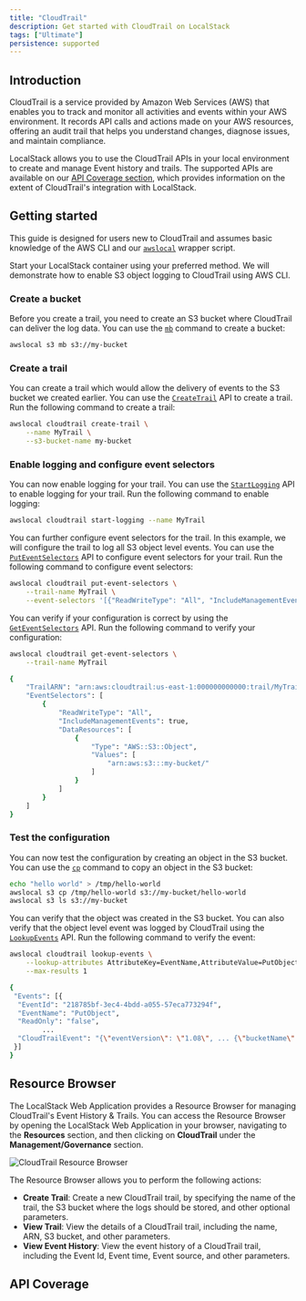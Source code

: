 ```yaml
---
title: "CloudTrail"
description: Get started with CloudTrail on LocalStack
tags: ["Ultimate"]
persistence: supported
---
```



## Introduction

CloudTrail is a service provided by Amazon Web Services (AWS) that enables you to track and monitor all activities and events within your AWS environment.
It records API calls and actions made on your AWS resources, offering an audit trail that helps you understand changes, diagnose issues, and maintain compliance.

LocalStack allows you to use the CloudTrail APIs in your local environment to create and manage Event history and trails.
The supported APIs are available on our [API Coverage section](#api-coverage), which provides information on the extent of CloudTrail's integration with LocalStack.

## Getting started

This guide is designed for users new to CloudTrail and assumes basic knowledge of the AWS CLI and our [`awslocal`](https://github.com/localstack/awscli-local) wrapper script.

Start your LocalStack container using your preferred method.
We will demonstrate how to enable S3 object logging to CloudTrail using AWS CLI.

### Create a bucket

Before you create a trail, you need to create an S3 bucket where CloudTrail can deliver the log data.
You can use the [`mb`](https://docs.aws.amazon.com/cli/latest/reference/s3/mb.html) command to create a bucket:

```bash
awslocal s3 mb s3://my-bucket
```

### Create a trail

You can create a trail which would allow the delivery of events to the S3 bucket we created earlier.
You can use the [`CreateTrail`](https://docs.aws.amazon.com/awscloudtrail/latest/APIReference/API_CreateTrail.html) API to create a trail.
Run the following command to create a trail:

```bash
awslocal cloudtrail create-trail \
    --name MyTrail \
    --s3-bucket-name my-bucket
```

### Enable logging and configure event selectors

You can now enable logging for your trail.
You can use the [`StartLogging`](https://docs.aws.amazon.com/awscloudtrail/latest/APIReference/API_StartLogging.html) API to enable logging for your trail.
Run the following command to enable logging:

```bash
awslocal cloudtrail start-logging --name MyTrail
```

You can further configure event selectors for the trail.
In this example, we will configure the trail to log all S3 object level events.
You can use the [`PutEventSelectors`](https://docs.aws.amazon.com/awscloudtrail/latest/APIReference/API_PutEventSelectors.html) API to configure event selectors for your trail.
Run the following command to configure event selectors:

```bash
awslocal cloudtrail put-event-selectors \
    --trail-name MyTrail \
    --event-selectors '[{"ReadWriteType": "All", "IncludeManagementEvents":true, "DataResources": [{"Type": "AWS::S3::Object", "Values": ["arn:aws:s3:::my-bucket/"]}]}]'
```

You can verify if your configuration is correct by using the [`GetEventSelectors`](https://docs.aws.amazon.com/awscloudtrail/latest/APIReference/API_GetEventSelectors.html) API.
Run the following command to verify your configuration:

```bash
awslocal cloudtrail get-event-selectors \
    --trail-name MyTrail
```

```bash title="Output"
{
    "TrailARN": "arn:aws:cloudtrail:us-east-1:000000000000:trail/MyTrail",
    "EventSelectors": [
        {
            "ReadWriteType": "All",
            "IncludeManagementEvents": true,
            "DataResources": [
                {
                    "Type": "AWS::S3::Object",
                    "Values": [
                        "arn:aws:s3:::my-bucket/"
                    ]
                }
            ]
        }
    ]
}
```

### Test the configuration

You can now test the configuration by creating an object in the S3 bucket.
You can use the [`cp`](https://docs.aws.amazon.com/cli/latest/reference/s3/cp.html) command to copy an object in the S3 bucket:

```bash
echo "hello world" > /tmp/hello-world
awslocal s3 cp /tmp/hello-world s3://my-bucket/hello-world
awslocal s3 ls s3://my-bucket
```

You can verify that the object was created in the S3 bucket.
You can also verify that the object level event was logged by CloudTrail using the [`LookupEvents`](https://docs.aws.amazon.com/awscloudtrail/latest/APIReference/API_LookupEvents.html) API.
Run the following command to verify the event:

```bash
awslocal cloudtrail lookup-events \
    --lookup-attributes AttributeKey=EventName,AttributeValue=PutObject \
    --max-results 1
```

```bash title="Output"
{
 "Events": [{
  "EventId": "218785bf-3ec4-4bdd-a055-57eca773294f",
  "EventName": "PutObject",
  "ReadOnly": "false",
        ...
  "CloudTrailEvent": "{\"eventVersion\": \"1.08\", ... {\"bucketName\": \"my-bucket\", \"key\": \"hello-world\"} ...}"
 }]
}
```

## Resource Browser

The LocalStack Web Application provides a Resource Browser for managing CloudTrail's Event History & Trails.
You can access the Resource Browser by opening the LocalStack Web Application in your browser, navigating to the **Resources** section, and then clicking on **CloudTrail** under the **Management/Governance** section.

![CloudTrail Resource Browser](/images/aws/cloudtrail-resource-browser.png)

The Resource Browser allows you to perform the following actions:

- **Create Trail**: Create a new CloudTrail trail, by specifying the name of the trail, the S3 bucket where the logs should be stored, and other optional parameters.
- **View Trail**: View the details of a CloudTrail trail, including the name, ARN, S3 bucket, and other parameters.
- **View Event History**: View the event history of a CloudTrail trail, including the Event Id, Event time, Event source, and other parameters.

## API Coverage

<FeatureCoverage service="cloudtrail" client:load />
